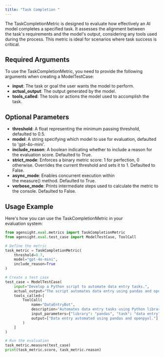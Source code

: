 ```yaml
---
title: "Task Completion "
---
```


The TaskCompletionMetric is designed to evaluate how effectively an AI model completes a specified task. It assesses the alignment between the task's requirements and the model's output, considering any tools used during the process. This metric is ideal for scenarios where task success is critical.

#### 

## **Required Arguments**

To use the TaskCompletionMetric, you need to provide the following arguments when creating a ModelTestCase:

- **input**: The task or goal the user wants the model to perform.
- **actual_output**: The output generated by the model.
- **tools_called**: The tools or actions the model used to accomplish the task.

## **Optional Parameters**

- **threshold**: A float representing the minimum passing threshold, defaulted to 0.5.
- **model**: A string specifying which model to use for evaluation, defaulted to 'gpt-4o-mini'.
- **include_reason**: A boolean indicating whether to include a reason for the evaluation score. Defaulted to True.
- **strict_mode**: Enforces a binary metric score: 1 for perfection, 0 otherwise. Overrides the current threshold and sets it to 1. Defaulted to False.
- **async_mode**: Enables concurrent execution within the measure() method. Defaulted to True.
- **verbose_mode**: Prints intermediate steps used to calculate the metric to the console. Defaulted to False.

## **Usage Example**

Here's how you can use the TaskCompletionMetric in your evaluation system:

```python
from agensight.eval.metrics import TaskCompletionMetric
from agensight.eval.test_case import ModelTestCase, ToolCall

# Define the metric
task_metric = TaskCompletionMetric(
    threshold=0.7,
    model="gpt-4o-mini",
    include_reason=True
)

# Create a test case
test_case = ModelTestCase(
    input="Develop a Python script to automate data entry tasks.",
    actual_output="The script automates data entry using pandas and openpyxl.",
    tools_called=[
        ToolCall(
            name="DataEntryBot",
            description="Automates data entry tasks using Python libraries.",
            input_parameters={"library": "pandas", "task": "data entry"},
            output=["Data entry automated using pandas and openpyxl."]
        )
    ]
)

# Run the evaluation
task_metric.measure(test_case)
print(task_metric.score, task_metric.reason)
```